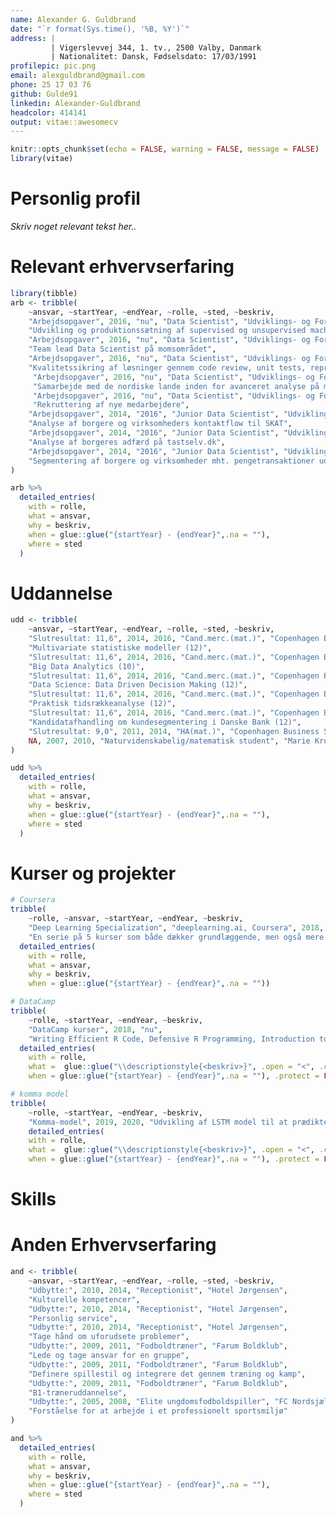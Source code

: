 ```yaml
---
name: Alexander G. Guldbrand
date: "`r format(Sys.time(), '%B, %Y')`"
address: |
         | Vigerslevvej 344, 1. tv., 2500 Valby, Danmark
         | Nationalitet: Dansk, Fødselsdato: 17/03/1991
profilepic: pic.png
email: alexguldbrand@gmail.com
phone: 25 17 03 76
github: Gulde91
linkedin: Alexander-Guldbrand
headcolor: 414141
output: vitae::awesomecv
---
```

  
```r
knitr::opts_chunk$set(echo = FALSE, warning = FALSE, message = FALSE)
library(vitae)
```

\vspace{0.2cm}

# Personlig profil
*Skriv noget relevant tekst her..*

# Relevant erhvervserfaring
```r
library(tibble)
arb <- tribble(
    ~ansvar, ~startYear, ~endYear, ~rolle, ~sted, ~beskriv,
    "Arbejdsopgaver", 2016, "nu", "Data Scientist", "Udviklings- og Forenklingsstyrelsen", 
    "Udvikling og produktionssætning af supervised og unsupervised machine learning-modeller gennem R",
    "Arbejdsopgaver", 2016, "nu", "Data Scientist", "Udviklings- og Forenklingsstyrelsen",
    "Team lead Data Scientist på momsområdet",
    "Arbejdsopgaver", 2016, "nu", "Data Scientist", "Udviklings- og Forenklingsstyrelsen",
    "Kvalitetssikring af løsninger gennem code review, unit tests, reproducerbar kode og standardisering af modeller",
     "Arbejdsopgaver", 2016, "nu", "Data Scientist", "Udviklings- og Forenklingsstyrelsen",
     "Samarbejde med de nordiske lande inden for avanceret analyse på momsområdet",
     "Arbejdsopgaver", 2016, "nu", "Data Scientist", "Udviklings- og Forenklingsstyrelsen",
     "Rekruttering af nye medarbejdere",
    "Arbejdsopgaver", 2014, "2016", "Junior Data Scientist", "Udviklings- og Forenklingsstyrelsen",
    "Analyse af borgere og virksomheders kontaktflow til SKAT",
    "Arbejdsopgaver", 2014, "2016", "Junior Data Scientist", "Udviklings- og Forenklingsstyrelsen",
    "Analyse af borgeres adfærd på tastselv.dk",
    "Arbejdsopgaver", 2014, "2016", "Junior Data Scientist", "Udviklings- og Forenklingsstyrelsen",
    "Segmentering af borgere og virksomheder mht. pengetransaktioner ud af landet"
)

arb %>%
  detailed_entries(
    with = rolle,
    what = ansvar,
    why = beskriv,
    when = glue::glue("{startYear} - {endYear}",.na = ""),
    where = sted
  )
```


# Uddannelse
```r
udd <- tribble(
    ~ansvar, ~startYear, ~endYear, ~rolle, ~sted, ~beskriv,
    "Slutresultat: 11,6", 2014, 2016, "Cand.merc.(mat.)", "Copenhagen Business School",
    "Multivariate statistiske modeller (12)",
    "Slutresultat: 11,6", 2014, 2016, "Cand.merc.(mat.)", "Copenhagen Business School",
    "Big Data Analytics (10)",
    "Slutresultat: 11,6", 2014, 2016, "Cand.merc.(mat.)", "Copenhagen Business School",
    "Data Science: Data Driven Decision Making (12)",
    "Slutresultat: 11,6", 2014, 2016, "Cand.merc.(mat.)", "Copenhagen Business School",
    "Praktisk tidsrækkeanalyse (12)",
    "Slutresultat: 11,6", 2014, 2016, "Cand.merc.(mat.)", "Copenhagen Business School",
    "Kandidatafhandling om kundesegmentering i Danske Bank (12)",
    "Slutresultat: 9,0", 2011, 2014, "HA(mat.)", "Copenhagen Business School", NA,
    NA, 2007, 2010, "Naturvidenskabelig/matematisk student", "Marie Kruse Skole", NA
)

udd %>%
  detailed_entries(
    with = rolle,
    what = ansvar,
    why = beskriv,
    when = glue::glue("{startYear} - {endYear}",.na = ""),
    where = sted
  )
```

# Kurser og projekter
<!-- # futher education or courses, books and selfmade projects
2020 Deep Learning Specialization, deeplearning.ai, Coursera
“Specialization”.
Five course specialization covering among other things hyperparameter tuning, regularization, optimization algorithms, CNNs and RNNs

"En serie på 5 kurser som både dækker grundlæggende, men også mere specialiseret viden om deep learning. Kurset berører primært CNNs og RNNs.",

-->
```r
# Coursera
tribble(
    ~rolle, ~ansvar, ~startYear, ~endYear, ~beskriv,
    "Deep Learning Specialization", "deeplearning.ai, Coursera", 2018, 2019,
    "En serie på 5 kurser som både dækker grundlæggende, men også mere specialiseret viden, om deep learning. Kurset berører primært CNNs og RNNs.") %>% 
  detailed_entries(
    with = rolle,
    what = ansvar,
    why = beskriv,
    when = glue::glue("{startYear} - {endYear}",.na = ""))

# DataCamp
tribble(
    ~rolle, ~startYear, ~endYear, ~beskriv,
    "DataCamp kurser", 2018, "nu",
    "Writing Efficient R Code, Defensive R Programming, Introduction to Natural Language Processing in R, Anomaly Detection in R, Introduction to Git, Introduction to Python, Python for R Users, Foundations of Functional Programming with purrr, Intermediate Functional Programming with purrr, Web scraping in R.") %>% 
  detailed_entries(
    with = rolle,
    what =  glue::glue("\\descriptionstyle{<beskriv>}", .open = "<", .close = ">"),
    when = glue::glue("{startYear} - {endYear}",.na = ""), .protect = FALSE)

# komma model
tribble(
    ~rolle, ~startYear, ~endYear, ~beskriv,
    "Komma-model", 2019, 2020, "Udvikling af LSTM model til at prædiktere hvor et komma skal sættes i en dansk sætning.") %>% 
    detailed_entries(
    with = rolle,
    what =  glue::glue("\\descriptionstyle{<beskriv>}", .open = "<", .close = ">"),
    when = glue::glue("{startYear} - {endYear}",.na = ""), .protect = FALSE)
```

<!--
# Relevante kompetencer
-->

# Skills
\renewcommand{\arraystretch}{1.5} <!-- definere linjeafstand -->
\begin{minipage}[t]{0.7\textwidth}
  \vspace{-\baselineskip}
  \entrypositionstyle{Tekniske færdigheder} \\
  \begin{tabular}{llllll}
    \textbf{R} & \resume{2}{6} &
    \textbf{VBA} & \resume{2}{6} & 
    \entoure{\textcolor{white}{Git}} & 
    \entoure{\textcolor{white}{Regex}} \\
    \textbf{SQL} & \resume{2}{6} & 
    \textbf{Python} & \resume{2}{6} &
    \entoure{\textcolor{white}{Google Cloud}} &
    \entoure{\textcolor{white}{Jenkins}} \\
    \textbf{SAS} & \resume{2}{6} & & &
    \entoure{\textcolor{white}{Jira}} \\
  \end{tabular}\end{minipage}
\begin{minipage}[t]{0.3\textwidth}
  \vspace{-\baselineskip}
  \entrypositionstyle{Sprog} \\
  \begin{tabular}{ll}
    \textbf{Dansk} - Modersmål \\
    \textbf{Engelsk} - Flydende \\
  \end{tabular}\end{minipage}
\renewcommand{\arraystretch}{1} <!-- definere linjeafstand -->

<!-- \newpage -->
# Anden Erhvervserfaring
<!-- overvej hvor relevant nedenståender er, og om der er relevant at have udbytte med --> 
```r
and <- tribble(
    ~ansvar, ~startYear, ~endYear, ~rolle, ~sted, ~beskriv,
    "Udbytte:", 2010, 2014, "Receptionist", "Hotel Jørgensen", 
    "Kulturelle kompetencer",
    "Udbytte:", 2010, 2014, "Receptionist", "Hotel Jørgensen", 
    "Personlig service",
    "Udbytte:", 2010, 2014, "Receptionist", "Hotel Jørgensen", 
    "Tage hånd om uforudsete problemer",
    "Udbytte:", 2009, 2011, "Fodboldtræner", "Farum Boldklub", 
    "Lede og tage ansvar for en gruppe",
    "Udbytte:", 2009, 2011, "Fodboldtræner", "Farum Boldklub", 
    "Definere spillestil og integrere det gennem træning og kamp",
    "Udbytte:", 2009, 2011, "Fodboldtræner", "Farum Boldklub", 
    "B1-træneruddannelse",
    "Udbytte:", 2005, 2008, "Elite ungdomsfodboldspiller", "FC Nordsjælland", 
    "Forståelse for at arbejde i et professionelt sportsmiljø"
)

and %>%
  detailed_entries(
    with = rolle,
    what = ansvar,
    why = beskriv,
    when = glue::glue("{startYear} - {endYear}",.na = ""),
    where = sted
  )
```

